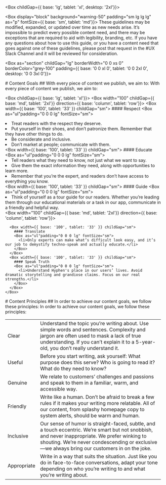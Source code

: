 
<Meta title="Content/Goals and Principles" />

<Box childGap={{ base: 'lg', tablet: 'xl', desktop: '2xl'}}>

<Box display="block" background="warning-50" padding="sm lg lg lg" as="p" fontSize={{ base: 'sm', tablet: 'md'}}>
  These guidelines may be modified, expanded, or updated over time as new needs arise. It’s impossible to predict every possible content need, and there may be exceptions that are required to aid with legibility, branding, etc. If you have any questions about how to use this guide, or you have a content need that goes against one of these guidelines, please post that request in the #UX Slack Channel and it will be reviewed for consideration.
</Box>

<Box as="section" childGap="lg" borderWidth="0 0 xs 0" borderColor="grey-100" padding={{ base: '0 0 xl 0', tablet: '0 0 2xl 0', desktop: '0 0 3xl 0'}}>

  <Box display="block">
    # Content Goals
    ## With every piece of content we publish, we aim to:
    <Box as="p" fontSize={{ base: 'md', tablet: 'lg'}} color="grey-500">With every piece of content we publish, we aim to:</Box>
  </Box>

  <Box childGap={{ base: 'lg', tablet: 'xl'}}>
    <Box width="100" childGap={{ base: 'md', tablet: '2xl'}} direction={{ base: 'column', tablet: 'row'}}>
      <Box width={{ base: '100', tablet: '33' }} childGap="sm">
        #### Respect
        <Box as="ul"padding="0 0 0 lg" fontSize="sm">
          <li>Treat readers with the respect they deserve.</li>
          <li> Put yourself in their shoes, and don’t patronize them. Remember that they have other things to do. </li>
          <li>Be considerate and inclusive.</li>
          <li>Don’t market at people; communicate with them.</li>
        </Box>
      </Box>
      <Box width={{ base: '100', tablet: '33' }} childGap="sm">
        #### Educate
        <Box as="ul"padding="0 0 0 lg" fontSize="sm">
          <li>Tell readers what they need to know, not just what we want to say.</li>
          <li>Give them the exact information they need, along with opportunities to learn more.</li>
          <li>Remember that you’re the expert, and readers don’t have access to everything you know.</li>
        </Box>
      </Box>
      <Box width={{ base: '100', tablet: '33' }} childGap="sm">
        #### Guide
        <Box as="ul"padding="0 0 0 lg" fontSize="sm">
          <li>Think of yourself as a tour guide for our readers. Whether you’re leading them through our educational materials or a task in our app, communicate in a friendly and helpful way.</li>
        </Box>
      </Box>
    </Box>
    <Box width="100" childGap={{ base: 'md', tablet: '2xl'}} direction={{ base: 'column', tablet: 'row'}}>
      
      <Box width={{ base: '100', tablet: '33' }} childGap="sm">
        #### Translate
        <Box as="ul"padding="0 0 0 lg" fontSize="sm">
          <li>Only experts can make what’s difficult look easy, and it’s our job to demystify techno-speak and actually educate.</li>
        </Box>
      </Box>
      <Box width={{ base: '100', tablet: '33' }} childGap="sm">
        #### Speak Truth
        <Box as="ul"padding="0 0 0 lg" fontSize="sm">
          <li>Understand Hyphen's place in our users’ lives. Avoid dramatic storytelling and grandiose claims. Focus on our real strengths.</li>
        </Box>
      </Box>
    </Box>
  </Box>
</Box>


<Box as="section" childGap="md">

  <Box>
    # Content Principles
    ## In order to achieve our content goals, we follow these principles:
    <Box as="p" fontSize={{ base: 'md', tablet: 'lg'}} color="grey-500">In order to achieve our content goals, we follow these principles:</Box>
  </Box>

  <table className="w-100">
    <tr>
      <td className="font-weight-bold">Clear</td>
      <td>
        Understand the topic you’re writing about. Use simple words and sentences. Complexity and jargon are often used to mask a lack of true understanding. If you can’t explain it to a 5-year-old, you don’t really understand it.
      </td>
    </tr>
    <tr>
      <td className="font-weight-bold">Useful</td>
      <td>
        Before you start writing, ask yourself: What purpose does this serve? Who is going to read it? What do they need to know?
      </td>
    </tr>
    <tr>
      <td className="font-weight-bold">Genuine</td>
      <td>
        We relate to customers’ challenges and passions and speak to them in a familiar, warm, and accessible way.
      </td>
    </tr>
    <tr>
      <td className="font-weight-bold">Friendly</td>
      <td>
        Write like a human. Don’t be afraid to break a few rules if it makes your writing more relatable. All of our content, from splashy homepage copy to system alerts, should be warm and human.
      </td>
    </tr>
    <tr>
      <td className="font-weight-bold">Inclusive</td>
      <td>
  Our sense of humor is straight-faced, subtle, and a touch eccentric. We’re smart but not snobbish, and never inappropriate. We prefer winking to shouting. We’re never condescending or exclusive—we always bring our customers in on the joke.
      </td>
    </tr>
    <tr>
      <td className="font-weight-bold">Appropriate</td>
      <td>
  Write in a way that suits the situation. Just like you do in face-to-face conversations, adapt your tone depending on who you’re writing to and what you’re writing about.
      </td>
    </tr>
  </table>
</Box>

</Box>